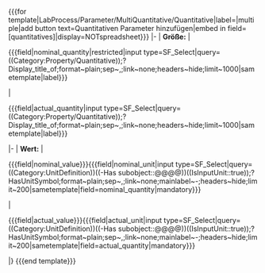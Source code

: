 <includeonly><nowiki>{{{for template|LabProcess/Parameter/MultiQuantitative/Quantitative|label=|multiple|add button text=Quantitativen Parameter hinzufügen|embed in field=</nowiki>{{{template}}}<nowiki>[quantitatives]|display=NOTspreadsheet}}}</nowiki>
{{LabProcess/Step/Form/Param/Multi/Header}}
|-
| '''Größe:'''
<!-- Update Trigger not working reliable --><!-- | <nowiki>{{{field|nominal_quantity|values from category=Property/Quantitative|input type=combobox|restricted}}}</nowiki>
| <nowiki>{{{field|actual_quantity|values from category=Property/Quantitative|input type=combobox}}}</nowiki> -->
| <div class='sfselect-restricted'><nowiki>{{{field|</nowiki>nominal_quantity<nowiki>|restricted|input type=SF_Select|query=</nowiki>((Category:Property/Quantitative))<nowiki>;?Display_title_of;format~plain;sep~,;link~none;headers~hide;limit~1000|sametemplate|label}}}</nowiki></div>
| <div><nowiki>{{{field|</nowiki>actual_quantity<nowiki>|input type=SF_Select|query=</nowiki>((Category:Property/Quantitative))<nowiki>;?Display_title_of;format~plain;sep~,;link~none;headers~hide;limit~1000|sametemplate|label}}}</nowiki></div> 
|-
| '''Wert:'''
| <div class='sfselect-restricted tiny-input'><nowiki>{{{field|</nowiki>nominal_value<nowiki>}}}</nowiki><nowiki>{{{field|</nowiki>nominal_unit<nowiki>|input type=SF_Select|query=((Category:UnitDefinition))((-Has subobject::@@@@))((IsInputUnit::true));?HasUnitSymbol;format~plain;sep~,;link~none;mainlabel~-;headers~hide;limit~200|sametemplate|field=nominal_quantity|mandatory}}}</nowiki></div> 
| <div class='tiny-input'><nowiki>{{{field|</nowiki>actual_value<nowiki>}}}</nowiki><nowiki>{{{field|</nowiki>actual_unit<nowiki>|input type=SF_Select|query=((Category:UnitDefinition))((-Has subobject::@@@@))((IsInputUnit::true));?HasUnitSymbol;format~plain;sep~,;link~none;mainlabel~-;headers~hide;limit~200|sametemplate|field=actual_quantity|mandatory}}}</nowiki></div> 
|}
<nowiki>{{{end template}}}</nowiki></includeonly>